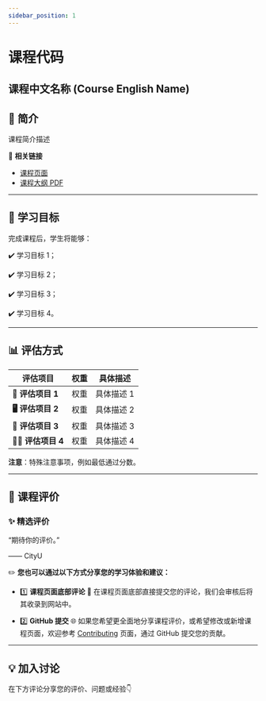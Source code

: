 ```yaml
---
sidebar_position: 1
---
```


# 课程代码
## 课程中文名称 (Course English Name)

## **📘 简介**
课程简介描述

🔗 **相关链接**
- [课程页面](https://www.cityu.edu.hk/catalogue/pg/202425/course/<课程代码>.htm)
- [课程大纲 PDF](https://www.cityu.edu.hk/catalogue/pg/202425/course/<课程代码>.pdf)

---

## **🎯 学习目标**

完成课程后，学生将能够：

✔️ 学习目标 1；

✔️ 学习目标 2；

✔️ 学习目标 3；

✔️ 学习目标 4。

---

## **📊 评估方式**

| **评估项目**          | **权重** | **具体描述**                                                                                       |
|----------------------|---------|---------------------------------------------------------------------------------------------------|
| **📝 评估项目 1**   | 权重  | 具体描述 1                                                                                     |
| **🖥️ 评估项目 2**   | 权重  | 具体描述 2                                                                                     |
| **📄 评估项目 3**   | 权重  | 具体描述 3                                                                                     |
| **🧑‍💻 评估项目 4** | 权重  | 具体描述 4                                                                                     |

**注意**：特殊注意事项，例如最低通过分数。

---

## **💬 课程评价**

### ✨ **精选评价**
<div className={commentStyles.commentBox}>
    <p className={commentStyles.commentText}>
        “期待你的评价。”
    </p>
    <p className={commentStyles.commentAuthor}>—— CityU</p>
</div>

✏️ **您也可以通过以下方式分享您的学习体验和建议：**

- 1️⃣ **课程页面底部评论**
💬 在课程页面底部直接提交您的评论，我们会审核后将其收录到网站中。

- 2️⃣ **GitHub 提交**
🌐 如果您希望更全面地分享课程评价，或希望修改或新增课程页面，欢迎参考 [Contributing](https://penjc.github.io/CityU/contributing) 页面，通过 GitHub 提交您的贡献。

---

## **💡 加入讨论**

在下方评论分享您的评价、问题或经验👇
<Utterances />